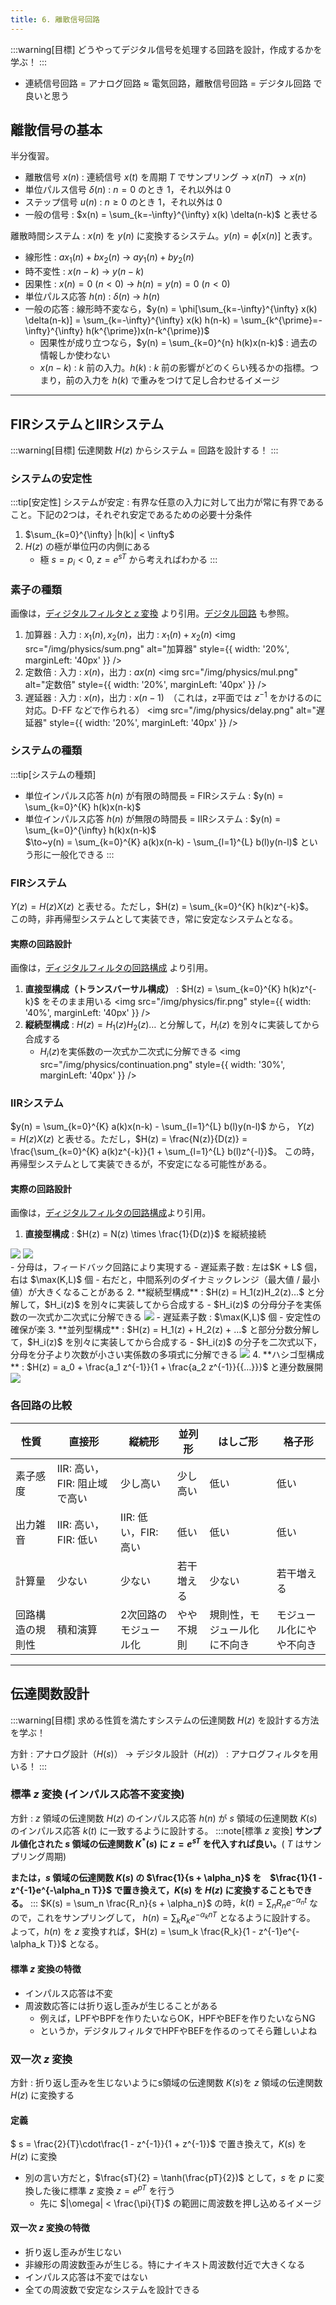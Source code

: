 ```yaml
---
title: 6. 離散信号回路
---
```

:::warning[目標]
どうやってデジタル信号を処理する回路を設計，作成するかを学ぶ！
:::
- 連続信号回路 = アナログ回路 $\approx$ 電気回路，離散信号回路 = デジタル回路 で良いと思う

## 離散信号の基本
半分復習。
- 離散信号 $x(n)$ : 連続信号 $x(t)$ を周期 $T$ でサンプリング $\to~x(nT)~\to x(n)$
- 単位パルス信号 $\delta(n)$ : $n=0$ のとき $1$，それ以外は $0$
- ステップ信号 $u(n)$ : $n \ge 0$ のとき $1$，それ以外は $0$
- 一般の信号 : $x(n) = \sum_{k=-\infty}^{\infty} x(k) \delta(n-k)$ と表せる

離散時間システム : $x(n)$ を $y(n)$ に変換するシステム。$y(n) = \phi[x(n)]$ と表す。
- 線形性 :  $ax_1(n) + bx_2(n)~\to~ay_1(n) + by_2(n)$
- 時不変性 : $x(n-k)~\rightarrow~y(n-k)$
- 因果性 : $x(n) = 0~(n < 0)~\rightarrow~h(n) = y(n) = 0~(n < 0)$
- 単位パルス応答 $h(n)$ : $\delta(n)~\rightarrow~h(n)$
- 一般の応答 : 線形時不変なら，$y(n) = \phi[\sum_{k=-\infty}^{\infty} x(k) \delta(n-k)] = \sum_{k=-\infty}^{\infty} x(k) h(n-k) 
= \sum_{k^{\prime}=-\infty}^{\infty} h(k^{\prime})x(n-k^{\prime})$
    - 因果性が成り立つなら，$y(n) = \sum_{k=0}^{n} h(k)x(n-k)$ : 過去の情報しか使わない
    - $x(n-k)$ : $k$ 前の入力。$h(k)$ : $k$ 前の影響がどのくらい残るかの指標。つまり，前の入力を $h(k)$ で重みをつけて足し合わせるイメージ

---

## FIRシステムとIIRシステム
:::warning[目標]
伝達関数 $H(z)$ からシステム = 回路を設計する！
:::

### システムの安定性
:::tip[安定性]
システムが安定 : 有界な任意の入力に対して出力が常に有界であること。下記の2つは，それぞれ安定であるための必要十分条件
1. $\sum_{k=0}^{\infty} |h(k)| < \infty$
2. $H(z)$ の極が単位円の内側にある
    - 極 $s = p_i < 0,~z = e^{sT}$ から考えればわかる
:::

### 素子の種類
画像は，[ディジタルフィルタとｚ変換](https://www7b.biglobe.ne.jp/~yizawa/InfSys1/basic/chap10/index.htm) より引用。[デジタル回路](/docs/information/architecture/digital) も参照。
1. 加算器 : 入力 : $x_1(n), x_2(n)$，出力 : $x_1(n) + x_2(n)$ 
<img src="/img/physics/sum.png" alt="加算器" style={{ width: '20%', marginLeft: '40px' }} />
2. 定数倍 : 入力 : $x(n)$，出力 : $ax(n)$
<img src="/img/physics/mul.png" alt="定数倍" style={{ width: '20%', marginLeft: '40px' }} />
3. 遅延器 : 入力 : $x(n)$，出力 : $x(n-1)$　（これは，z平面では $z^{-1}$ をかけるのに対応。D-FF などで作られる）
<img src="/img/physics/delay.png" alt="遅延器" style={{ width: '20%', marginLeft: '40px' }} />

### システムの種類
:::tip[システムの種類]
- 単位インパルス応答 $h(n)$ が有限の時間長 = FIRシステム : $y(n) = \sum_{k=0}^{K} h(k)x(n-k)$  
- 単位インパルス応答 $h(n)$ が無限の時間長 = IIRシステム : $y(n) = \sum_{k=0}^{\infty} h(k)x(n-k)$  
$\to~y(n) = \sum_{k=0}^{K} a(k)x(n-k) - \sum_{l=1}^{L} b(l)y(n-l)$ という形に一般化できる
:::

### FIRシステム
$Y(z) = H(z)X(z)$ と表せる。ただし，$H(z) = \sum_{k=0}^{K} h(k)z^{-k}$。  
この時，非再帰型システムとして実装でき，常に安定なシステムとなる。

#### 実際の回路設計
画像は，[ディジタルフィルタの回路構成](http://leo.ec.t.kanazawa-u.ac.jp/~nakayama/edu/file/signal_proc_ch7.pdf) より引用。
1. **直接型構成（トランスバーサル構成）** : $H(z) = \sum_{k=0}^{K} h(k)z^{-k}$ をそのまま用いる
<img src="/img/physics/fir.png" style={{ width: '40%', marginLeft: '40px' }} />
2. **縦続型構成** : $H(z) = H_1(z)H_2(z)…$ と分解して，$H_i(z)$ を別々に実装してから合成する
    - $H_i(z)$を実係数の一次式か二次式に分解できる
<img src="/img/physics/continuation.png" style={{ width: '30%', marginLeft: '40px' }} />

### IIRシステム
$y(n) = \sum_{k=0}^{K} a(k)x(n-k) - \sum_{l=1}^{L} b(l)y(n-l)$ から，
$Y(z) = H(z)X(z)$ と表せる。ただし，$H(z) = \frac{N(z)}{D(z)} = \frac{\sum_{k=0}^{K} a(k)z^{-k}}{1 + \sum_{l=1}^{L} b(l)z^{-l}}$。
この時，再帰型システムとして実装できるが，不安定になる可能性がある。

#### 実際の回路設計
画像は，[ディジタルフィルタの回路構成](http://leo.ec.t.kanazawa-u.ac.jp/~nakayama/edu/file/signal_proc_ch7.pdf)より引用。
1. **直接型構成** : $H(z) = N(z) \times \frac{1}{D(z)}$ を縦続接続
<div style={{ display: 'flex', justifyContent: 'left', gap: '20px' }}>
  <img src="/img/physics/iir.png" style={{ width: '30%' }} />
  <img src="/img/physics/iir2.png" style={{ width: '30%' }} />
</div>
    - 分母は，フィードバック回路により実現する
    - 遅延素子数 : 左は$K + L$ 個，右は $\max(K,L)$ 個
    - 右だと，中間系列のダイナミックレンジ（最大値 / 最小値）が大きくなることがある
2. **縦続型構成** : $H(z) = H_1(z)H_2(z)…$ と分解して，$H_i(z)$ を別々に実装してから合成する
    - $H_i(z)$ の分母分子を実係数の一次式か二次式に分解できる
<img src="/img/physics/iir_continuation.png" style={{ width: '40%', marginLeft: '40px' }} />
    - 遅延素子数 : $\max(K,L)$ 個
    - 安定性の確保が楽
3. **並列型構成** : $H(z) = H_1(z) + H_2(z) + …$ と部分分数分解して，$H_i(z)$ を別々に実装してから合成する
    - $H_i(z)$ の分子を二次式以下，分母を分子より次数が小さい実係数の多項式に分解できる
<img src="/img/physics/parallel.png" style={{ width: '30%', marginLeft: '40px' }} />
4. **ハシゴ型構成** : $H(z) = a_0 + \frac{a_1 z^{-1}}{1 + \frac{a_2 z^{-1}}{{…}}}$ と連分数展開
<img src="/img/physics/iir_divide.png" style={{ width: '30%', marginLeft: '40px' }} />

### 各回路の比較
| 性質 | 直接形 | 縦続形 | 並列形 | はしご形 | 格子形 |
|---|---|---|---|---|---|
| 素子感度 | IIR: 高い，FIR: 阻止域で高い | 少し高い| 少し高い| 低い| 低い|
| 出力雑音 | IIR: 高い，FIR: 低い| IIR: 低い，FIR: 高い | 低い | 低い | 低い |
| 計算量 | 少ない | 少ない | 若干増える | 少ない    | 若干増える |
| 回路構造の規則性 | 積和演算 | 2次回路のモジュール化 | やや不規則 | 規則性，モジュール化に不向き | モジュール化にやや不向き |

---
## 伝達関数設計
:::warning[目標]
求める性質を満たすシステムの伝達関数 $H(z)$ を設計する方法を学ぶ！

方針 : アナログ設計（$H(s)$） $\to$ デジタル設計（$H(z)$） : アナログフィルタを用いる！
:::

### 標準 $z$ 変換 (インパルス応答不変変換)
方針 : $z$ 領域の伝達関数 $H(z)$ のインパルス応答 $h(n)$ が $s$ 領域の伝達関数 $K(s)$ のインパルス応答 $k(t)$ に一致するように設計する。
:::note[標準 $z$ 変換]
**サンプル値化された $s$ 領域の伝達関数 $K^*(s)$ に $z = e^{sT}$ を代入すれば良い。**( $T$ はサンプリング周期)

**または，$s$ 領域の伝達関数 $K(s)$ の $\frac{1}{s + \alpha_n}$ を　$\frac{1}{1 - z^{-1}e^{-\alpha_n T}}$ で置き換えて，$K(s)$ を $H(z)$ に変換することもできる。**
:::
$K(s) = \sum_n \frac{R_n}{s + \alpha_n}$ の時，$k(t) = \sum_n R_n e^{-\alpha_n t}$ なので，これをサンプリングして，
$h(n) = \sum_k R_k e^{-\alpha_k nT}$ となるように設計する。  
よって，$h(n)$ を $z$ 変換すれば，$H(z) = \sum_k \frac{R_k}{1 - z^{-1}e^{-\alpha_k T}}$ となる。

#### 標準 $z$ 変換の特徴
- インパルス応答は不変
- 周波数応答には折り返し歪みが生じることがある
    - 例えば，LPFやBPFを作りたいならOK，HPFやBEFを作りたいならNG
    - というか，デジタルフィルタでHPFやBEFを作るのってそら難しいよね

### 双一次 $z$ 変換
方針 : 折り返し歪みを生じないようにs領域の伝達関数 $K(s)$を $z$ 領域の伝達関数 $H(z)$ に変換する 

#### 定義
$ s = \frac{2}{T}\cdot\frac{1 - z^{-1}}{1 + z^{-1}}$ で置き換えて，$K(s)$ を $H(z)$ に変換
- 別の言い方だと，$\frac{sT}{2} = \tanh(\frac{pT}{2})$ として，$s$ を $p$ に変換した後に標準 $z$ 変換 $z = e^{pT}$ を行う
    - 先に $|\omega| < \frac{\pi}{T}$ の範囲に周波数を押し込めるイメージ

#### 双一次 $z$ 変換の特徴
- 折り返し歪みが生じない
- 非線形の周波数歪みが生じる。特にナイキスト周波数付近で大きくなる
- インパルス応答は不変ではない
- 全ての周波数で安定なシステムを設計できる